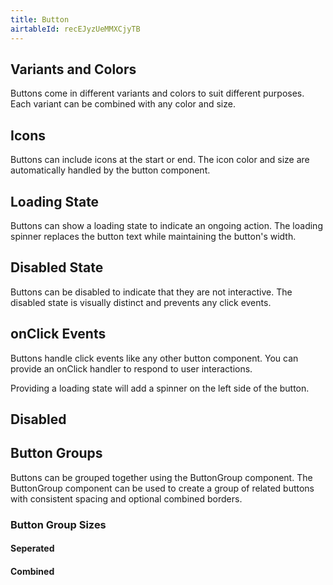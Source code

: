 ```yaml
---
title: Button
airtableId: recEJyzUeMMXCjyTB
---
```


## Variants and Colors

Buttons come in different variants and colors to suit different purposes. Each variant can be combined with any color and size.

<VariantExample/>

## Icons

Buttons can include icons at the start or end. The icon color and size are automatically handled by the button component.

<IconsExample/>

## Loading State

Buttons can show a loading state to indicate an ongoing action. The loading spinner replaces the button text while maintaining the button's width.

<LoadingExample/>

## Disabled State

Buttons can be disabled to indicate that they are not interactive. The disabled state is visually distinct and prevents any click events.

<DisabledExample/>

## onClick Events

Buttons handle click events like any other button component. You can provide an onClick handler to respond to user interactions.

<OnClickExample/>

Providing a loading state will add a spinner on the left side of the button.

<LoadingExample/>

## Disabled

<DisabledExample/>

## Button Groups

Buttons can be grouped together using the ButtonGroup component. The ButtonGroup component can be used to create a group of related buttons with consistent spacing and optional combined borders.

<ButtonGroupExample/>

### Button Group Sizes

#### Seperated

<ButtonGroupSizes/>

#### Combined

<ButtonGroupSizesCombined/>
